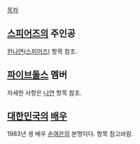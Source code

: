 [[목차]]
== [[스피어즈]]의 주인공 ==
[[한나연(스피어즈)]] 항목 참조.

== [[파이브돌스]] 멤버 ==
자세한 사항은 [[나연]] 항목 참조.

== [[대한민국]]의 [[배우]] ==
1983년 생 배우 [[손여은]]의 본명이다. 항목 참고바람.
